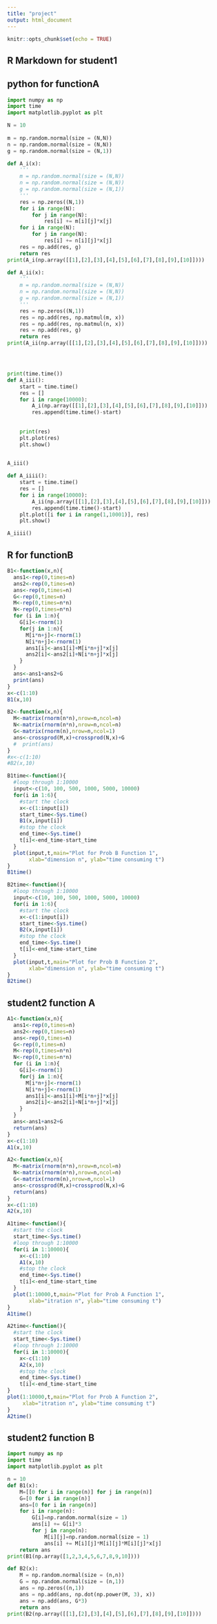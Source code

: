 ```yaml
---
title: "project"
output: html_document
---
```


```r
knitr::opts_chunk$set(echo = TRUE)
```

## R Markdown for student1
## python for functionA
```python

import numpy as np
import time
import matplotlib.pyplot as plt

N = 10
    
m = np.random.normal(size = (N,N))
n = np.random.normal(size = (N,N))
g = np.random.normal(size = (N,1))

def A_i(x):
    '''
    m = np.random.normal(size = (N,N))
    n = np.random.normal(size = (N,N))
    g = np.random.normal(size = (N,1))
    '''
    res = np.zeros((N,1))
    for i in range(N):
        for j in range(N):
            res[i] += m[i][j]*x[j]
    for i in range(N):
        for j in range(N):
            res[i] += n[i][j]*x[j]
    res = np.add(res, g)
    return res
print(A_i(np.array([[1],[2],[3],[4],[5],[6],[7],[8],[9],[10]])))

def A_ii(x):
    '''
    m = np.random.normal(size = (N,N))
    n = np.random.normal(size = (N,N))
    g = np.random.normal(size = (N,1))
    '''
    res = np.zeros((N,1))
    res = np.add(res, np.matmul(m, x))
    res = np.add(res, np.matmul(n, x))
    res = np.add(res, g)
    return res
print(A_ii(np.array([[1],[2],[3],[4],[5],[6],[7],[8],[9],[10]])))




print(time.time())
def A_iii():
    start = time.time()
    res = []
    for i in range(10000):
        A_i(np.array([[1],[2],[3],[4],[5],[6],[7],[8],[9],[10]]))
        res.append(time.time()-start)
    
    
    print(res)
    plt.plot(res)
    plt.show()
    

A_iii()

def A_iiii():
    start = time.time()
    res = []
    for i in range(10000):
        A_ii(np.array([[1],[2],[3],[4],[5],[6],[7],[8],[9],[10]]))
        res.append(time.time()-start)
    plt.plot([i for i in range(1,10001)], res)
    plt.show()

A_iiii()
```



## R for functionB
```r
B1<-function(x,n){
  ans1<-rep(0,times=n)
  ans2<-rep(0,times=n)
  ans<-rep(0,times=n)
  G<-rep(0,times=n)
  M<-rep(0,times=n*n)
  N<-rep(0,times=n*n)
  for (i in 1:n){
    G[i]<-rnorm(1)
    for(j in 1:n){
      M[i*n+j]<-rnorm(1)
      N[i*n+j]<-rnorm(1)
      ans1[i]<-ans1[i]+M[i*n+j]*x[j]
      ans2[i]<-ans2[i]+N[i*n+j]*x[j]
    }
  }
  ans<-ans1+ans2+G
  print(ans)
}
x<-c(1:10)
B1(x,10)
```

```r

B2<-function(x,n){
  M<-matrix(rnorm(n*n),nrow=n,ncol=n)
  N<-matrix(rnorm(n*n),nrow=n,ncol=n)
  G<-matrix(rnorm(n),nrow=n,ncol=1)
  ans<-crossprod(M,x)+crossprod(N,x)+G
  #  print(ans)
}
#x<-c(1:10)
#B2(x,10)

```


```r
B1time<-function(){
  #loop through 1:10000
  input<-c(10, 100, 500, 1000, 5000, 10000)
  for(i in 1:6){
    #start the clock
    x<-c(1:input[i])
    start_time<-Sys.time()
    B1(x,input[i])
    #stop the clock
    end_time<-Sys.time()
    t[i]<-end_time-start_time
  }
  plot(input,t,main="Plot for Prob B Function 1",
       xlab="dimension n", ylab="time consuming t")
}
B1time()

```

```r

B2time<-function(){
  #loop through 1:10000
  input<-c(10, 100, 500, 1000, 5000, 10000)
  for(i in 1:6){
    #start the clock
    x<-c(1:input[i])
    start_time<-Sys.time()
    B2(x,input[i])
    #stop the clock
    end_time<-Sys.time()
    t[i]<-end_time-start_time
  }
  plot(input,t,main="Plot for Prob B Function 2",
       xlab="dimension n", ylab="time consuming t")
}
B2time()

```



## student2 function A
```r
A1<-function(x,n){
  ans1<-rep(0,times=n)
  ans2<-rep(0,times=n)
  ans<-rep(0,times=n)
  G<-rep(0,times=n)
  M<-rep(0,times=n*n)
  N<-rep(0,times=n*n)
  for (i in 1:n){
    G[i]<-rnorm(1)
    for(j in 1:n){
      M[i*n+j]<-rnorm(1)
      N[i*n+j]<-rnorm(1)
      ans1[i]<-ans1[i]+M[i*n+j]*x[j]
      ans2[i]<-ans2[i]+N[i*n+j]*x[j]
    }
  }
  ans<-ans1+ans2+G
  return(ans)
}
x<-c(1:10)
A1(x,10)

```


```r
A2<-function(x,n){
  M<-matrix(rnorm(n*n),nrow=n,ncol=n)
  N<-matrix(rnorm(n*n),nrow=n,ncol=n)
  G<-matrix(rnorm(n),nrow=n,ncol=1)
  ans<-crossprod(M,x)+crossprod(N,x)+G
  return(ans)
}
x<-c(1:10)
A2(x,10)
```


```r
A1time<-function(){
  #start the clock
  start_time<-Sys.time()
  #loop through 1:10000
  for(i in 1:10000){
    x<-c(1:10)
    A1(x,10)
    #stop the clock
    end_time<-Sys.time()
    t[i]<-end_time-start_time
  }
  plot(1:10000,t,main="Plot for Prob A Function 1",
       xlab="itration n", ylab="time consuming t")
}
A1time()
```


```r
A2time<-function(){
  #start the clock
  start_time<-Sys.time()
  #loop through 1:10000
  for(i in 1:10000){
    x<-c(1:10)
    A2(x,10)
    #stop the clock
    end_time<-Sys.time()
    t[i]<-end_time-start_time
}
plot(1:10000,t,main="Plot for Prob A Function 2",
     xlab="itration n", ylab="time consuming t")
}
A2time()
```

## student2 function B
```python
import numpy as np
import time
import matplotlib.pyplot as plt

n = 10
def B1(x):
    M=[[0 for i in range(n)] for j in range(n)]
    G=[0 for i in range(n)] 
    ans=[0 for i in range(n)] 
    for i in range(n):
        G[i]=np.random.normal(size = 1)
        ans[i] += G[i]*3
        for j in range(n):
            M[i][j]=np.random.normal(size = 1)
            ans[i] += M[i][j]*M[i][j]*M[i][j]*x[j]
    return ans
print(B1(np.array([1,2,3,4,5,6,7,8,9,10])))
```

```python
def B2(x):
    M = np.random.normal(size = (n,n))
    G = np.random.normal(size = (n,1))
    ans = np.zeros((n,1))
    ans = np.add(ans, np.dot(np.power(M, 3), x))
    ans = np.add(ans, G*3)
    return ans
print(B2(np.array([[1],[2],[3],[4],[5],[6],[7],[8],[9],[10]])))
```


